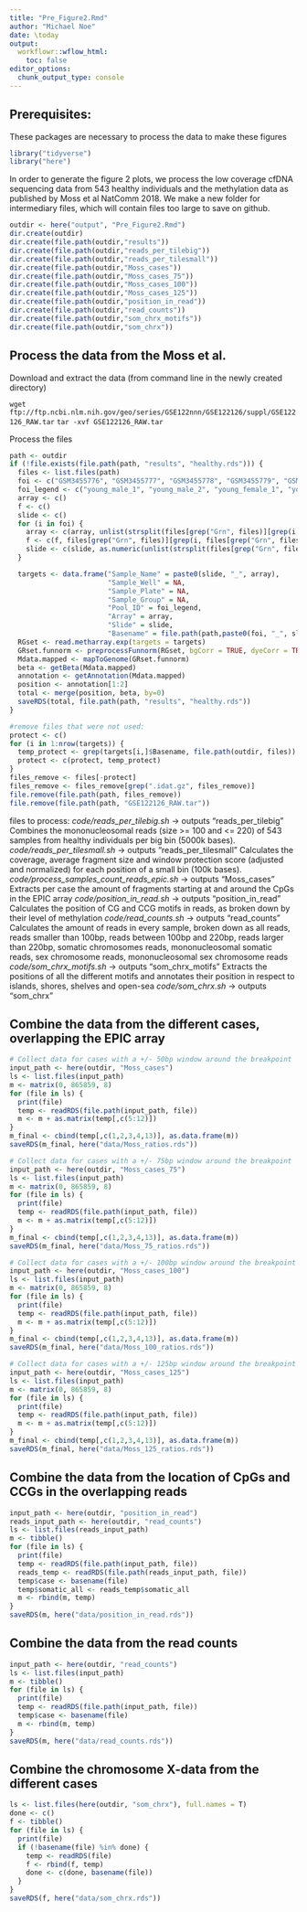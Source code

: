 ```yaml
---
title: "Pre_Figure2.Rmd"
author: "Michael Noe"
date: \today 
output:
  workflowr::wflow_html:
    toc: false
editor_options:
  chunk_output_type: console
---
```



## Prerequisites:

These packages are necessary to process the data to make these figures 

```r
library("tidyverse")
library("here")
```


In order to generate the figure 2 plots, we process the low coverage cfDNA sequencing data from 543 healthy individuals and the methylation data as published by Moss et al NatComm 2018. We make a new folder for intermediary files, which will contain files too large to save on github. 

```r
outdir <- here("output", "Pre_Figure2.Rmd")
dir.create(outdir) 
dir.create(file.path(outdir,"results"))
dir.create(file.path(outdir,"reads_per_tilebig"))
dir.create(file.path(outdir,"reads_per_tilesmall"))
dir.create(file.path(outdir,"Moss_cases"))
dir.create(file.path(outdir,"Moss_cases_75"))
dir.create(file.path(outdir,"Moss_cases_100"))
dir.create(file.path(outdir,"Moss_cases_125"))
dir.create(file.path(outdir,"position_in_read"))
dir.create(file.path(outdir,"read_counts"))
dir.create(file.path(outdir,"som_chrx_motifs"))
dir.create(file.path(outdir,"som_chrx"))
```


## Process the data from the Moss et al. 

Download and extract the data (from command line in the newly created directory)

`wget ftp://ftp.ncbi.nlm.nih.gov/geo/series/GSE122nnn/GSE122126/suppl/GSE122126_RAW.tar`
`tar -xvf GSE122126_RAW.tar`

Process the files

```r
path <- outdir 
if (!file.exists(file.path(path, "results", "healthy.rds"))) {
  files <- list.files(path)
  foi <- c("GSM3455776", "GSM3455777", "GSM3455778", "GSM3455779", "GSM3455780", "GSM3455781", "GSM3455782", "GSM3455783")
  foi_legend <- c("young_male_1", "young_male_2", "young_female_1", "young_female_2", "old_male_1", "old_male_2", "old_female_1", "old_female_2")
  array <- c()
  f <- c()
  slide <- c()
  for (i in foi) {
    array <- c(array, unlist(strsplit(files[grep("Grn", files)][grep(i, files[grep("Grn", files)])], "_"))[3])
    f <- c(f, files[grep("Grn", files)][grep(i, files[grep("Grn", files)])],files[grep("Red", files)][grep(i, files[grep("Red", files)])])
    slide <- c(slide, as.numeric(unlist(strsplit(files[grep("Grn", files)][grep(i, files[grep("Grn", files)])], "_"))[2]))
  }

  targets <- data.frame("Sample_Name" = paste0(slide, "_", array),
                        "Sample_Well" = NA,
                        "Sample_Plate" = NA,
                        "Sample_Group" = NA,
                        "Pool_ID" = foi_legend,
                        "Array" = array,
                        "Slide" = slide,
                        "Basename" = file.path(path,paste0(foi, "_", slide, "_", array)))
  RGset <- read.metharray.exp(targets = targets)
  GRset.funnorm <- preprocessFunnorm(RGset, bgCorr = TRUE, dyeCorr = TRUE, ratioConvert=T)
  Mdata.mapped <- mapToGenome(GRset.funnorm)
  beta <- getBeta(Mdata.mapped)
  annotation <- getAnnotation(Mdata.mapped)
  position <- annotation[1:2]
  total <- merge(position, beta, by=0)
  saveRDS(total, file.path(path, "results", "healthy.rds"))
}

#remove files that were not used: 
protect <- c()
for (i in 1:nrow(targets)) {
  temp_protect <- grep(targets[i,]$Basename, file.path(outdir, files))
  protect <- c(protect, temp_protect)
}
files_remove <- files[-protect]
files_remove <- files_remove[grep(".idat.gz", files_remove)]
file.remove(file.path(path, files_remove))
file.remove(file.path(path, "GSE122126_RAW.tar"))
```

files to process:
  *code/reads_per_tilebig.sh* -> outputs "reads_per_tilebig"
    Combines the mononucleosomal reads (size >= 100 and <= 220) of 543 samples from healthy individuals per big bin (5000k bases).
  *code/reads_per_tilesmall.sh* -> outputs "reads_per_tilesmall"
    Calculates the coverage, average fragment size and window protection score (adjusted and normalized) for each position of a small bin (100k bases).
  *code/process_samples_count_reads_epic.sh* -> outputs "Moss_cases"
    Extracts per case the amount of fragments starting at and around the CpGs in the EPIC array
  *code/position_in_read.sh* -> outputs "position_in_read"
    Calculates the position of CG and CCG motifs in reads, as broken down by their level of methylation
  *code/read_counts.sh* -> outputs "read_counts"
    Calculates the amount of reads in every sample, broken down as all reads, reads smaller than 100bp, reads between 100bp and 220bp, reads larger than 220bp, somatic chromosomes reads, mononucleosomal somatic reads, sex chromosome reads, mononucleosomal sex chromosome reads
  *code/som_chrx_motifs.sh* -> outputs "som_chrx_motifs"
    Extracts the positions of all the different motifs and annotates their position in respect to islands, shores, shelves and open-sea
  *code/som_chrx.sh* -> outputs "som_chrx"


## Combine the data from the different cases, overlapping the EPIC array

```r
# Collect data for cases with a +/- 50bp window around the breakpoint
input_path <- here(outdir, "Moss_cases")
ls <- list.files(input_path)
m <- matrix(0, 865859, 8)
for (file in ls) {
  print(file)
  temp <- readRDS(file.path(input_path, file))
  m <- m + as.matrix(temp[,c(5:12)])
}
m_final <- cbind(temp[,c(1,2,3,4,13)], as.data.frame(m))
saveRDS(m_final, here("data/Moss_ratios.rds"))

# Collect data for cases with a +/- 75bp window around the breakpoint
input_path <- here(outdir, "Moss_cases_75")
ls <- list.files(input_path)
m <- matrix(0, 865859, 8)
for (file in ls) {
  print(file)
  temp <- readRDS(file.path(input_path, file))
  m <- m + as.matrix(temp[,c(5:12)])
}
m_final <- cbind(temp[,c(1,2,3,4,13)], as.data.frame(m))
saveRDS(m_final, here("data/Moss_75_ratios.rds"))

# Collect data for cases with a +/- 100bp window around the breakpoint
input_path <- here(outdir, "Moss_cases_100")
ls <- list.files(input_path)
m <- matrix(0, 865859, 8)
for (file in ls) {
  print(file)
  temp <- readRDS(file.path(input_path, file))
  m <- m + as.matrix(temp[,c(5:12)])
}
m_final <- cbind(temp[,c(1,2,3,4,13)], as.data.frame(m))
saveRDS(m_final, here("data/Moss_100_ratios.rds"))

# Collect data for cases with a +/- 125bp window around the breakpoint
input_path <- here(outdir, "Moss_cases_125")
ls <- list.files(input_path)
m <- matrix(0, 865859, 8)
for (file in ls) {
  print(file)
  temp <- readRDS(file.path(input_path, file))
  m <- m + as.matrix(temp[,c(5:12)])
}
m_final <- cbind(temp[,c(1,2,3,4,13)], as.data.frame(m))
saveRDS(m_final, here("data/Moss_125_ratios.rds"))
```


## Combine the data from the location of CpGs and CCGs in the overlapping reads

```r
input_path <- here(outdir, "position_in_read")
reads_input_path <- here(outdir, "read_counts")
ls <- list.files(reads_input_path)
m <- tibble()
for (file in ls) {
  print(file)
  temp <- readRDS(file.path(input_path, file))
  reads_temp <- readRDS(file.path(reads_input_path, file))
  temp$case <- basename(file)
  temp$somatic_all <- reads_temp$somatic_all
  m <- rbind(m, temp)
}
saveRDS(m, here("data/position_in_read.rds"))
```


## Combine the data from the read counts

```r
input_path <- here(outdir, "read_counts")
ls <- list.files(input_path)
m <- tibble()
for (file in ls) {
  print(file)
  temp <- readRDS(file.path(input_path, file))
  temp$case <- basename(file)
  m <- rbind(m, temp)
}
saveRDS(m, here("data/read_counts.rds"))
```


## Combine the chromosome X-data from the different cases

```r
ls <- list.files(here(outdir, "som_chrx"), full.names = T)
done <- c()
f <- tibble()
for (file in ls) {
  print(file)
  if (!basename(file) %in% done) {
    temp <- readRDS(file)
    f <- rbind(f, temp)
    done <- c(done, basename(file))
  }
}
saveRDS(f, here("data/som_chrx.rds"))
```

